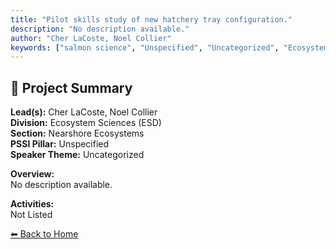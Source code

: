 ```yaml
---
title: "Pilot skills study of new hatchery tray configuration."
description: "No description available."
author: "Cher LaCoste, Noel Collier"
keywords: ["salmon science", "Unspecified", "Uncategorized", "Ecosystem Sciences (ESD)", "Nearshore Ecosystems"]
---
```


## 🧬 Project Summary

**Lead(s):** Cher LaCoste, Noel Collier  
**Division:** Ecosystem Sciences (ESD)  
**Section:** Nearshore Ecosystems  
**PSSI Pillar:** Unspecified  
**Speaker Theme:** Uncategorized  

**Overview:**  
No description available.   

**Activities:**  
Not Listed

[⬅ Back to Home](../index.qmd)
